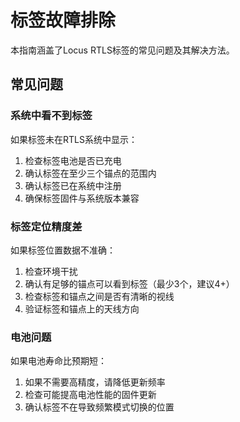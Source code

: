 # 标签故障排除

本指南涵盖了Locus RTLS标签的常见问题及其解决方法。

## 常见问题

### 系统中看不到标签
如果标签未在RTLS系统中显示：

1. 检查标签电池是否已充电
2. 确认标签在至少三个锚点的范围内
3. 确认标签已在系统中注册
4. 确保标签固件与系统版本兼容

### 标签定位精度差
如果标签位置数据不准确：

1. 检查环境干扰
2. 确认有足够的锚点可以看到标签（最少3个，建议4+）
3. 检查标签和锚点之间是否有清晰的视线
4. 验证标签和锚点上的天线方向

### 电池问题
如果电池寿命比预期短：

1. 如果不需要高精度，请降低更新频率
2. 检查可能提高电池性能的固件更新
3. 确认标签不在导致频繁模式切换的位置
